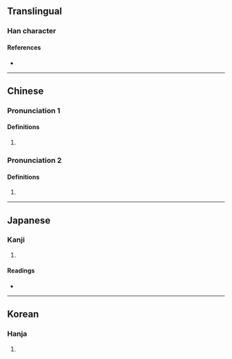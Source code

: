 {{character info}}
==Translingual==

===Han character===
{{Han char|rn=9|rad=人|as=08|sn=10|four=23211|canj=OJCM|ids=⿰亻空}}

====References====
* {{Han ref|kx=0108.160|dkj=00787|dj=0231.060|hdz=10184.050|uh=5025|ud=20517|bh=ADC3|bd=44483}}

----

==Chinese==
{{zh-forms}}

===Pronunciation 1===
{{zh-pron
|m=kōng
|c=hung1
|mc=1
|oc=1
|cat=
}}

====Definitions====
{{zh-hanzi}}

# {{zh-only|倥侗}}

===Pronunciation 2===
{{zh-pron
|m=kǒng
|c=hung2
|mc=2+3
|oc=2+3
|cat=
}}

====Definitions====
{{zh-hanzi}}

# {{zh-only|倥傯}}

----

==Japanese==

===Kanji===
{{ja-kanji|grade=|rs=人08}}

# {{rfdef|ja|sort=人08}}

====Readings====
* {{ja-readings
|goon=くう
|kanon=こう
|kun=ぬか-る
}}

----

==Korean==

===Hanja===
{{ko-hanja|hangeul=공|rv=gong|mr=kong}}

# {{rfdef|ko|sort=人08}}